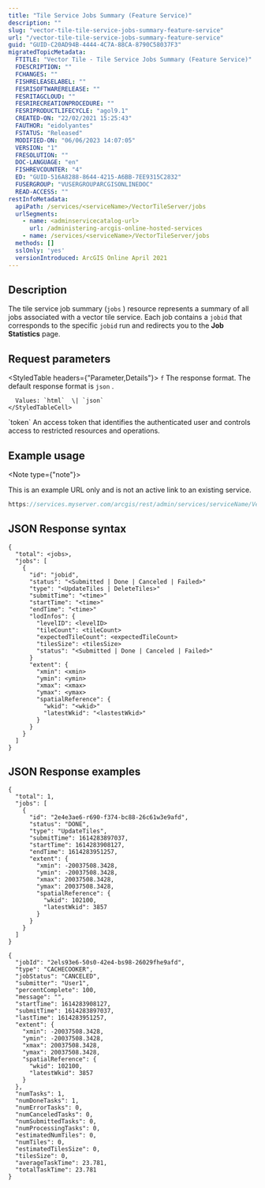 ```yaml
---
title: "Tile Service Jobs Summary (Feature Service)"
description: ""
slug: "vector-tile-tile-service-jobs-summary-feature-service"
url: "/vector-tile-tile-service-jobs-summary-feature-service"
guid: "GUID-C20AD94B-4444-4C7A-88CA-8790C58037F3"
migratedTopicMetadata:
  FTITLE: "Vector Tile - Tile Service Jobs Summary (Feature Service)"
  FDESCRIPTION: ""
  FCHANGES: ""
  FISHRELEASELABEL: ""
  FESRISOFTWARERELEASE: ""
  FESRITAGCLOUD: ""
  FESRIRECREATIONPROCEDURE: ""
  FESRIPRODUCTLIFECYCLE: "agol9.1"
  CREATED-ON: "22/02/2021 15:25:43"
  FAUTHOR: "eidolyantes"
  FSTATUS: "Released"
  MODIFIED-ON: "06/06/2023 14:07:05"
  VERSION: "1"
  FRESOLUTION: ""
  DOC-LANGUAGE: "en"
  FISHREVCOUNTER: "4"
  ED: "GUID-516A8288-8644-4215-A6BB-7EE9315C2832"
  FUSERGROUP: "VUSERGROUPARCGISONLINEDOC"
  READ-ACCESS: ""
restInfoMetadata:
  apiPath: /services/<serviceName>/VectorTileServer/jobs
  urlSegments:
    - name: <adminservicecatalog-url>
      url: /administering-arcgis-online-hosted-services
    - name: /services/<serviceName>/VectorTileServer/jobs
  methods: []
  sslOnly: 'yes'
  versionIntroduced: ArcGIS Online April 2021
---
```


## Description

The tile service job summary (`jobs` ) resource represents a summary of all jobs associated with a vector tile service. Each job contains a `jobid`  that corresponds to the specific `jobid`  run and redirects you to the **Job Statistics** page. 

##  Request parameters

<StyledTable headers={"Parameter,Details"}>
  <StyledTableRow>
    <StyledTableCell cellStyle="markdown">`f`</StyledTableCell>
    <StyledTableCell cellStyle="markdown">
      The response format. The default response format is `json` .

      Values: `html`  \| `json` 
    </StyledTableCell>
  </StyledTableRow>
  <StyledTableRow>
    <StyledTableCell cellStyle="markdown">`token`</StyledTableCell>
    <StyledTableCell cellStyle="markdown">An access token that identifies the authenticated user and controls access to restricted resources and operations.</StyledTableCell>
  </StyledTableRow>
</StyledTable>

## Example usage

<Note type={"note"}>

This is an example URL only and is not an active link to an existing service.

</Note>

```javascript
https://services.myserver.com/arcgis/rest/admin/services/serviceName/VectorTileServer/jobs?f=html
```

 

## JSON Response syntax

```other
{
  "total": <jobs>,
  "jobs": [
    {
      "id": "jobid",
      "status": "<Submitted | Done | Canceled | Failed>"
      "type": "<UpdateTiles | DeleteTiles>"
      "submitTime": "<time>"
      "startTime": "<time>"
      "endTime": "<time>"
      "lodInfos": {
        "levelID": <levelID>
        "tileCount": <tileCount>
        "expectedTileCount": <expectedTileCount>
        "tilesSize": <tilesSize>
        "status": "<Submitted | Done | Canceled | Failed>"
      }
      "extent": {
        "xmin": <xmin>
        "ymin": <ymin>
        "xmax": <xmax>
        "ymax": <ymax>
        "spatialReference": {
          "wkid": "<wkid>"
          "latestWkid": "<lastestWkid>"
        }
      }
    }
  ]
}
```

 

## JSON Response examples

```other
{
  "total": 1, 
  "jobs": [
    {
      "id": "2e4e3ae6-r690-f374-bc88-26c61w3e9afd", 
      "status": "DONE", 
      "type": "UpdateTiles", 
      "submitTime": 1614283897037, 
      "startTime": 1614283908127, 
      "endTime": 1614283951257, 
      "extent": {
        "xmin": -20037508.3428, 
        "ymin": -20037508.3428, 
        "xmax": 20037508.3428, 
        "ymax": 20037508.3428, 
        "spatialReference": {
          "wkid": 102100, 
          "latestWkid": 3857
        }
      }
    }
  ]
}
```

 

```other
{
  "jobId": "2els93e6-50s0-42e4-bs98-26029fhe9afd", 
  "type": "CACHECOOKER", 
  "jobStatus": "CANCELED", 
  "submitter": "User1", 
  "percentComplete": 100, 
  "message": "", 
  "startTime": 1614283908127, 
  "submitTime": 1614283897037, 
  "lastTime": 1614283951257, 
  "extent": {
    "xmin": -20037508.3428, 
    "ymin": -20037508.3428, 
    "xmax": 20037508.3428, 
    "ymax": 20037508.3428, 
    "spatialReference": {
      "wkid": 102100, 
      "latestWkid": 3857
    }
  }, 
  "numTasks": 1, 
  "numDoneTasks": 1, 
  "numErrorTasks": 0, 
  "numCanceledTasks": 0, 
  "numSubmittedTasks": 0, 
  "numProcessingTasks": 0, 
  "estimatedNumTiles": 0, 
  "numTiles": 0, 
  "estimatedTilesSize": 0, 
  "tilesSize": 0, 
  "averageTaskTime": 23.781, 
  "totalTaskTime": 23.781
}
```

 
